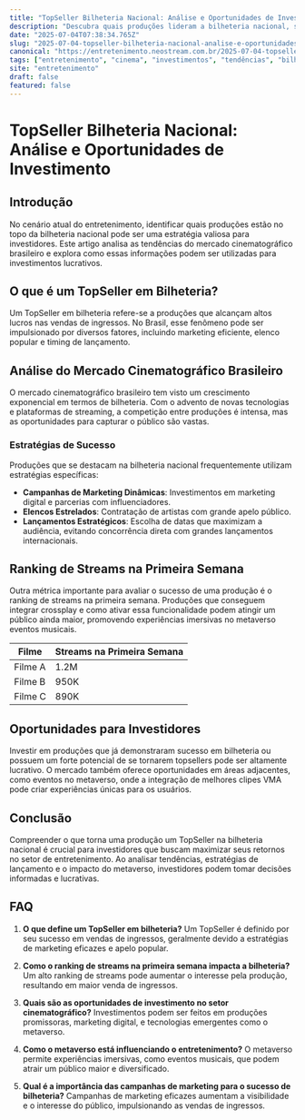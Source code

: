 ```yaml
---
title: "TopSeller Bilheteria Nacional: Análise e Oportunidades de Investimento"
description: "Descubra quais produções lideram a bilheteria nacional, suas estratégias de sucesso e como investidores podem se beneficiar dessas tendências."
date: "2025-07-04T07:38:34.765Z"
slug: "2025-07-04-topseller-bilheteria-nacional-analise-e-oportunidades-de-investimento"
canonical: "https://entretenimento.neostream.com.br/2025-07-04-topseller-bilheteria-nacional-analise-e-oportunidades-de-investimento"
tags: ["entretenimento", "cinema", "investimentos", "tendências", "bilheteria"]
site: "entretenimento"
draft: false
featured: false
---
```


# TopSeller Bilheteria Nacional: Análise e Oportunidades de Investimento

## Introdução
No cenário atual do entretenimento, identificar quais produções estão no topo da bilheteria nacional pode ser uma estratégia valiosa para investidores. Este artigo analisa as tendências do mercado cinematográfico brasileiro e explora como essas informações podem ser utilizadas para investimentos lucrativos.

## O que é um TopSeller em Bilheteria?
Um TopSeller em bilheteria refere-se a produções que alcançam altos lucros nas vendas de ingressos. No Brasil, esse fenômeno pode ser impulsionado por diversos fatores, incluindo marketing eficiente, elenco popular e timing de lançamento.

## Análise do Mercado Cinematográfico Brasileiro
O mercado cinematográfico brasileiro tem visto um crescimento exponencial em termos de bilheteria. Com o advento de novas tecnologias e plataformas de streaming, a competição entre produções é intensa, mas as oportunidades para capturar o público são vastas.

### Estratégias de Sucesso
Produções que se destacam na bilheteria nacional frequentemente utilizam estratégias específicas:
- **Campanhas de Marketing Dinâmicas**: Investimentos em marketing digital e parcerias com influenciadores.
- **Elencos Estrelados**: Contratação de artistas com grande apelo público.
- **Lançamentos Estratégicos**: Escolha de datas que maximizam a audiência, evitando concorrência direta com grandes lançamentos internacionais.

## Ranking de Streams na Primeira Semana
Outra métrica importante para avaliar o sucesso de uma produção é o ranking de streams na primeira semana. Produções que conseguem integrar crossplay e como ativar essa funcionalidade podem atingir um público ainda maior, promovendo experiências imersivas no metaverso eventos musicais.

| Filme | Streams na Primeira Semana |
|-------|----------------------------|
| Filme A | 1.2M |
| Filme B | 950K |
| Filme C | 890K |

## Oportunidades para Investidores
Investir em produções que já demonstraram sucesso em bilheteria ou possuem um forte potencial de se tornarem topsellers pode ser altamente lucrativo. O mercado também oferece oportunidades em áreas adjacentes, como eventos no metaverso, onde a integração de melhores clipes VMA pode criar experiências únicas para os usuários.

## Conclusão
Compreender o que torna uma produção um TopSeller na bilheteria nacional é crucial para investidores que buscam maximizar seus retornos no setor de entretenimento. Ao analisar tendências, estratégias de lançamento e o impacto do metaverso, investidores podem tomar decisões informadas e lucrativas.

## FAQ

1. **O que define um TopSeller em bilheteria?**
   Um TopSeller é definido por seu sucesso em vendas de ingressos, geralmente devido a estratégias de marketing eficazes e apelo popular.

2. **Como o ranking de streams na primeira semana impacta a bilheteria?**
   Um alto ranking de streams pode aumentar o interesse pela produção, resultando em maior venda de ingressos.

3. **Quais são as oportunidades de investimento no setor cinematográfico?**
   Investimentos podem ser feitos em produções promissoras, marketing digital, e tecnologias emergentes como o metaverso.

4. **Como o metaverso está influenciando o entretenimento?**
   O metaverso permite experiências imersivas, como eventos musicais, que podem atrair um público maior e diversificado.

5. **Qual é a importância das campanhas de marketing para o sucesso de bilheteria?**
   Campanhas de marketing eficazes aumentam a visibilidade e o interesse do público, impulsionando as vendas de ingressos.
